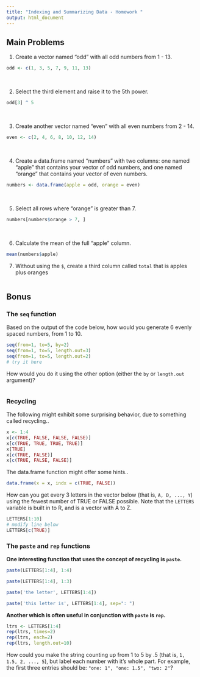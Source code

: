 ```yaml
---
title: "Indexing and Summarizing Data - Homework "
output: html_document
---
```


Main Problems
-------------

1. Create a vector named "odd" with all odd numbers from 1 - 13.

``` r
odd <- c(1, 3, 5, 7, 9, 11, 13)
```

<br/>

2. Select the third element and raise it to the 5th power.

``` r
odd[3] ^ 5
```

<br/>

3. Create another vector named "even" with all even numbers from 2 - 14.

``` r
even <- c(2, 4, 6, 8, 10, 12, 14)
```

<br/>

4. Create a data.frame named "numbers" with two columns: one named "apple" that contains your vector of odd numbers, and one named "orange" that contains your vector of even numbers.

``` r
numbers <- data.frame(apple = odd, orange = even)
```

<br/>

5. Select all rows where "orange" is greater than 7.

``` r
numbers[numbers$orange > 7, ]
```

<br/>

6. Calculate the mean of the full "apple" column.

``` r
mean(numbers$apple)
```

7. Without using the `$`, create a third column called `total` that is apples plus oranges

```r

```

Bonus
-----

### The `seq` function

Based on the output of the code below, how would you generate 6 evenly spaced numbers, from 1 to 10.

```r
seq(from=1, to=5, by=2)
seq(from=1, to=5, length.out=3)
seq(from=1, to=5, length.out=2)
# try it here
```

How would you do it using the other option (either the `by` or `length.out` argument)?

```r



```

### Recycling

The following might exhibit some surprising behavior, due to something called recycling..

```r
x <- 1:4
x[c(TRUE, FALSE, FALSE, FALSE)]
x[c(TRUE, TRUE, TRUE, TRUE)]
x[TRUE]
x[c(TRUE, FALSE)]
x[c(TRUE, FALSE, FALSE)]
```

The data.frame function might offer some hints..

```r
data.frame(x = x, indx = c(TRUE, FALSE))
```

How can you get every 3 letters in the vector below (that is, `A, D, ..., Y`) using the fewest number of TRUE or FALSE possible. 
Note that the `LETTERS` variable is built in to R, and is a vector with A to Z.

```r
LETTERS[1:10]
# modify line below
LETTERS[c(TRUE)]

```

### The `paste` and `rep` functions

**One interesting function that uses the concept of recycling is `paste`.**

```r
paste(LETTERS[1:4], 1:4)

paste(LETTERS[1:4], 1:3)

paste('the letter', LETTERS[1:4])

paste('this letter is', LETTERS[1:4], sep=": ")
```

**Another which is often useful in conjunction with `paste` is `rep`.**

```r
ltrs <- LETTERS[1:4]
rep(ltrs, times=2)
rep(ltrs, each=2)
rep(ltrs, length.out=10)
```

How could you make the string counting up from 1 to 5 by .5 (that is, `1, 1.5, 2, ..., 5`), but label each number with it's whole part. For example, the first three entries should be: `"one: 1", "one: 1.5", "two: 2"`?

```r

```

